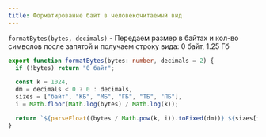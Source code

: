 ```yaml
---
title: Форматирование байт в человекочитаемый вид
---
```


`formatBytes(bytes, decimals)` -
Передаем размер в байтах и кол-во символов после запятой и получаем строку вида: 0 байт, 1.25 Гб

```ts
export function formatBytes(bytes: number, decimals = 2) {
  if (!bytes) return "0 байт";

  const k = 1024,
  dm = decimals < 0 ? 0 : decimals,
  sizes = ["байт", "КБ", "МБ", "ГБ", "ТБ", "ПБ"],
  i = Math.floor(Math.log(bytes) / Math.log(k));

  return `${parseFloat((bytes / Math.pow(k, i)).toFixed(dm))} ${sizes[i]}`;
}
```